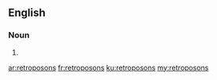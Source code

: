 ==English==

===Noun===
{{head|en}}

# {{plural of|retroposon}}

[[ar:retroposons]]
[[fr:retroposons]]
[[ku:retroposons]]
[[my:retroposons]]